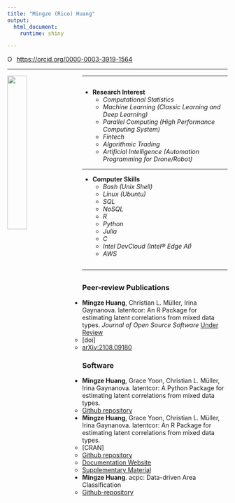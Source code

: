 ```yaml
---
title: "Mingze (Rico) Huang"
output:
  html_document:
    runtime: shiny

---
```


<div itemscope itemtype="https://schema.org/Person"><a itemprop="sameAs" content="https://orcid.org/0000-0003-3919-1564" href="https://orcid.org/0000-0003-3919-1564" target="orcid.widget" rel="me noopener noreferrer" style="vertical-align:top;"><img src="https://orcid.org/sites/default/files/images/orcid_16x16.png" style="width:1em;margin-right:.5em;" alt="ORCID iD icon">https://orcid.org/0000-0003-3919-1564</a></div>

<style>
  .col2 {
    columns: 2 300px;         /* number of columns and width in pixels*/
    -webkit-columns: 2 300px; /* chrome, safari */
    -moz-columns: 2 300px;    /* firefox */
  }
  .col3 {
    columns: 3 100px;
    -webkit-columns: 3 100px;
    -moz-columns: 3 100px;
  }
</style>

---

<img src="images/me.jpg" style = "width:30%; margin-right: 20px" align = "left">

---

<div class="col2">

- **Research Interest**
  - *Computational Statistics*
  - *Machine Learning (Classic Learning and Deep Learning)*
  - *Parallel Computing (High Performance Computing System)*
  - *Fintech*
  - *Algorithmic Trading*
  - *Artificial Intelligence (Automation Programming for Drone/Robot)*
  
---



- **Computer Skills**
  - *Bash (Unix Shell)*
  - *Linux (Ubuntu)*
  - *SQL*
  - *NoSQL*
  - *R*
  - *Python*
  - *Julia*
  - *C*
  - *Intel DevCloud (Intel® Edge AI)*
  - *AWS*

</div>

---

## {.tabset}

### Peer-review Publications

- **Mingze Huang**, Christian L. Müller, Irina Gaynanova. latentcor: An R Package for estimating latent correlations from mixed data types. *Journal of Open Source Software* [Under Review](https://joss.theoj.org/papers/4a6c419d1fb73148cbf13881b97c5ba9)
  - [doi]
  - [arXiv:2108.09180](https://arxiv.org/abs/2108.09180)

### Software

- **Mingze Huang**, Grace Yoon, Christian L. Müller, Irina Gaynanova. latentcor: A Python Package for estimating latent correlations from mixed data types.
  - [Github repository](https://github.com/mingzehuang/latentcor_py) 
    
- **Mingze Huang**, Grace Yoon, Christian L. Müller, Irina Gaynanova. latentcor: An R Package for estimating latent correlations from mixed data types.
  - [CRAN]
  - [Github repository](https://github.com/mingzehuang/latentcor) 
  - [Documentation Website](https://mingzehuang.github.io/latentcor/)
  - [Supplementary Material](https://github.com/mingzehuang/latentcor_evaluation)
    
- **Mingze Huang**. acpc: Data-driven Area Classification 
  - [Github-repository](https://github.com/mingzehuang/acpc)